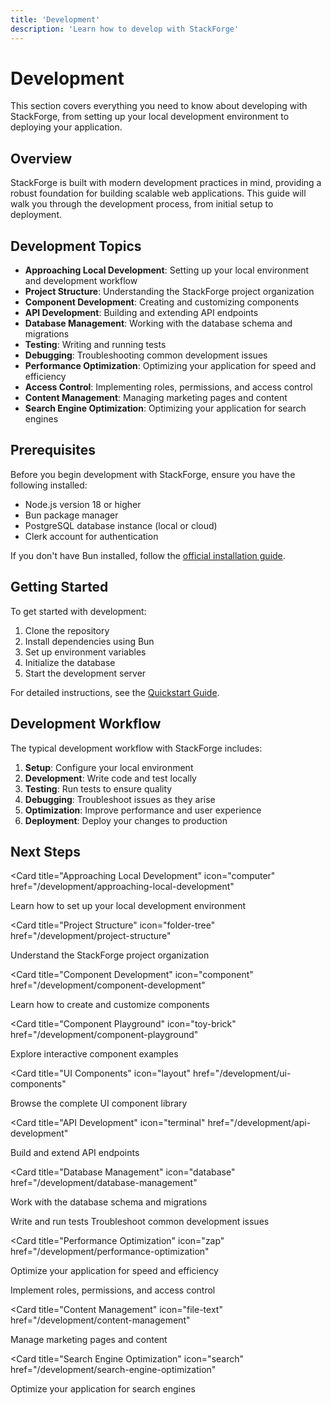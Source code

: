 ```yaml
---
title: 'Development'
description: 'Learn how to develop with StackForge'
---
```


# Development

This section covers everything you need to know about developing with StackForge, from setting up your local development environment to deploying your application.

## Overview

StackForge is built with modern development practices in mind, providing a robust foundation for building scalable web applications. This guide will walk you through the development process, from initial setup to deployment.

## Development Topics

- **Approaching Local Development**: Setting up your local environment and development workflow
- **Project Structure**: Understanding the StackForge project organization
- **Component Development**: Creating and customizing components
- **API Development**: Building and extending API endpoints
- **Database Management**: Working with the database schema and migrations
- **Testing**: Writing and running tests
- **Debugging**: Troubleshooting common development issues
- **Performance Optimization**: Optimizing your application for speed and efficiency
- **Access Control**: Implementing roles, permissions, and access control
- **Content Management**: Managing marketing pages and content
- **Search Engine Optimization**: Optimizing your application for search engines

## Prerequisites

Before you begin development with StackForge, ensure you have the following installed:

- Node.js version 18 or higher
- Bun package manager
- PostgreSQL database instance (local or cloud)
- Clerk account for authentication

If you don't have Bun installed, follow the [official installation guide](https://bun.sh/docs/installation).

## Getting Started

To get started with development:

1. Clone the repository
2. Install dependencies using Bun
3. Set up environment variables
4. Initialize the database
5. Start the development server

For detailed instructions, see the [Quickstart Guide](/quickstart).

## Development Workflow

The typical development workflow with StackForge includes:

1. **Setup**: Configure your local environment
2. **Development**: Write code and test locally
3. **Testing**: Run tests to ensure quality
4. **Debugging**: Troubleshoot issues as they arise
5. **Optimization**: Improve performance and user experience
6. **Deployment**: Deploy your changes to production

## Next Steps

<CardGroup cols={2}>

<Card
  title="Approaching Local Development"
  icon="computer"
  href="/development/approaching-local-development"
>
  Learn how to set up your local development environment
</Card>

<Card
  title="Project Structure"
  icon="folder-tree"
  href="/development/project-structure"
>
  Understand the StackForge project organization
</Card>

<Card
  title="Component Development"
  icon="component"
  href="/development/component-development"
>
  Learn how to create and customize components
</Card>

<Card
  title="Component Playground"
  icon="toy-brick"
  href="/development/component-playground"
>
  Explore interactive component examples
</Card>

<Card
  title="UI Components"
  icon="layout"
  href="/development/ui-components"
>
  Browse the complete UI component library
</Card>

<Card
  title="API Development"
  icon="terminal"
  href="/development/api-development"
>
  Build and extend API endpoints
</Card>

<Card
  title="Database Management"
  icon="database"
  href="/development/database-management"
>
  Work with the database schema and migrations
</Card>

<Card title="Testing" icon="test-tube" href="/development/testing">
  Write and run tests
</Card>

<Card title="Debugging" icon="bug" href="/development/debugging">
  Troubleshoot common development issues
</Card>

<Card
  title="Performance Optimization"
  icon="zap"
  href="/development/performance-optimization"
>
  Optimize your application for speed and efficiency
</Card>

<Card title="Access Control" icon="lock" href="/development/access-control">
  Implement roles, permissions, and access control
</Card>

<Card
  title="Content Management"
  icon="file-text"
  href="/development/content-management"
>
  Manage marketing pages and content
</Card>

<Card
  title="Search Engine Optimization"
  icon="search"
  href="/development/search-engine-optimization"
>
  Optimize your application for search engines
</Card>

</CardGroup>
